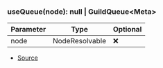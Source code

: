 ### useQueue(node): null \| GuildQueue\<Meta>
| Parameter | Type | Optional |
| ----------- | ----------- | ----------- |
| node | NodeResolvable | ❌ |


- [Source](https://github.com/Androz2091/discord-player/blob/451214b/packages/discord-player/src/hooks/useQueue.ts#L4)